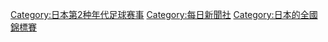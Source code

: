 {{catmore}}

[[Category:日本第2种年代足球赛事|Category:日本第2种年代足球赛事]]
[[Category:每日新聞社|Category:每日新聞社]]
[[Category:日本的全國錦標賽|Category:日本的全國錦標賽]]